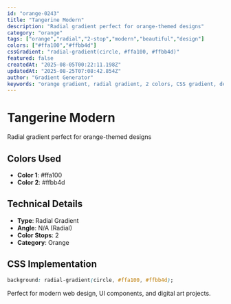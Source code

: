```yaml
---
id: "orange-0243"
title: "Tangerine Modern"
description: "Radial gradient perfect for orange-themed designs"
category: "orange"
tags: ["orange","radial","2-stop","modern","beautiful","design"]
colors: ["#ffa100","#ffbb4d"]
cssGradient: "radial-gradient(circle, #ffa100, #ffbb4d)"
featured: false
createdAt: "2025-08-05T00:22:11.198Z"
updatedAt: "2025-08-25T07:08:42.854Z"
author: "Gradient Generator"
keywords: "orange gradient, radial gradient, 2 colors, CSS gradient, design, #ffa100, #ffbb4d"
---
```


# Tangerine Modern

Radial gradient perfect for orange-themed designs

## Colors Used
- **Color 1**: #ffa100
- **Color 2**: #ffbb4d

## Technical Details
- **Type**: Radial Gradient
- **Angle**: N/A (Radial)
- **Color Stops**: 2
- **Category**: Orange

## CSS Implementation
```css
background: radial-gradient(circle, #ffa100, #ffbb4d);
```

Perfect for modern web design, UI components, and digital art projects.
